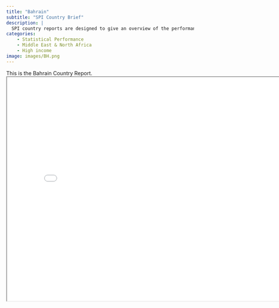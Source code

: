 ```yaml
---
title: "Bahrain"
subtitle: "SPI Country Brief"
description: |
  SPI country reports are designed to give an overview of the performance of Bahrain.
categories:
    - Statistical Performance
    - Middle East & North Africa
    - High income
image: images/BH.png
---
```


This is the Bahrain Country Report.
<iframe src="charts/Bahrain_chart.html" width="800" height="600"></iframe>

